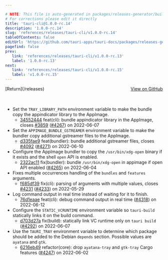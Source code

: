 ```yaml
---

# NOTE: This file is auto-generated in packages/releases-generator/build.ts
# For corrections please edit it directly
title: 'tauri-cli@1.0.0-rc.14'
description: '1.0.0-rc.14'
slug: 'references/releases/tauri-cli/v1.0.0-rc.14'
tableOfContents: false
editUrl: 'https://github.com/tauri-apps/tauri-docs/packages/releases-generator/build.ts'
pagefind: false
prev:
   link: 'references/releases/tauri-cli/v1.0.0-rc.13'
   label: '1.0.0-rc.13'
next:
   link: 'references/releases/tauri-cli/v1.0.0-rc.15'
   label: 'v1.0.0-rc.15'
---
```


			

<ReleaseSidebar slug="references/releases/tauri-cli"  packageName="tauri-cli" />

<div style="margin-bottom:3rem; display: flex; justify-content: space-between; align-items: center"><span>[Return](/releases)</span><span><a href="https://github.com/tauri-apps/tauri/releases/tag/tauri-cli-v1.0.0-rc.14">View on GitHub</a></span></div>

- Set the `TRAY_LIBRARY_PATH` environment variable to make the bundle copy the appindicator library to the AppImage.
  - [34552444](https://www.github.com/tauri-apps/tauri/commit/3455244436578003a5fbb447b039e5c8971152ec) feat(cli): bundle appindicator library in the AppImage, closes [#3859](https://www.github.com/tauri-apps/tauri/pull/3859) ([#4267](https://www.github.com/tauri-apps/tauri/pull/4267)) on 2022-06-07
- Set the `APPIMAGE_BUNDLE_GSTREAMER` environment variable to make the bundler copy additional gstreamer files to the AppImage.
  - [d335fae9](https://www.github.com/tauri-apps/tauri/commit/d335fae92cdcbb0ee18aad4e54558914afa3e778) feat(bundler): bundle additional gstreamer files, closes [#4092](https://www.github.com/tauri-apps/tauri/pull/4092) ([#4271](https://www.github.com/tauri-apps/tauri/pull/4271)) on 2022-06-10
- Configure the AppImage bundler to copy the `/usr/bin/xdg-open` binary if it exists and the shell `open` API is enabled.
  - [2322ac11](https://www.github.com/tauri-apps/tauri/commit/2322ac11cf6290c6bf65413048a049c8072f863b) fix(bundler): bundle `/usr/bin/xdg-open` in appimage if open API enabled ([#4265](https://www.github.com/tauri-apps/tauri/pull/4265)) on 2022-06-04
- Fixes multiple occurrences handling of the `bundles` and `features` arguments.
  - [f685df39](https://www.github.com/tauri-apps/tauri/commit/f685df399a5a05480b6e4f5d92da71f3b87895ef) fix(cli): parsing of arguments with multiple values, closes [#4231](https://www.github.com/tauri-apps/tauri/pull/4231) ([#4233](https://www.github.com/tauri-apps/tauri/pull/4233)) on 2022-05-29
- Log command output in real time instead of waiting for it to finish.
  - [76d1eaae](https://www.github.com/tauri-apps/tauri/commit/76d1eaaebda5c8f6b0d41bf6587945e98cd441f3) feat(cli): debug command output in real time ([#4318](https://www.github.com/tauri-apps/tauri/pull/4318)) on 2022-06-12
- Configure the `STATIC_VCRUNTIME` environment variable so `tauri-build` statically links it on the build command.
  - [d703d27a](https://www.github.com/tauri-apps/tauri/commit/d703d27a707edc028f13b35603205da1133fcc2b) fix(build): statically link VC runtime only on `tauri build` ([#4292](https://www.github.com/tauri-apps/tauri/pull/4292)) on 2022-06-07
- Use the `TAURI_TRAY` environment variable to determine which package should be added to the Debian `depends` section. Possible values are `ayatana` and `gtk`.
  - [6216eb49](https://www.github.com/tauri-apps/tauri/commit/6216eb49e72863bfb6d4c9edb8827b21406ac393) refactor(core): drop `ayatana-tray` and `gtk-tray` Cargo features ([#4247](https://www.github.com/tauri-apps/tauri/pull/4247)) on 2022-06-02

